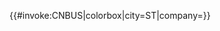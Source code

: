 <includeonly>{{#invoke:CNBUS|colorbox|city=ST|company={{{1|}}}}}</includeonly><noinclude>{{Documentation}}</noinclude>